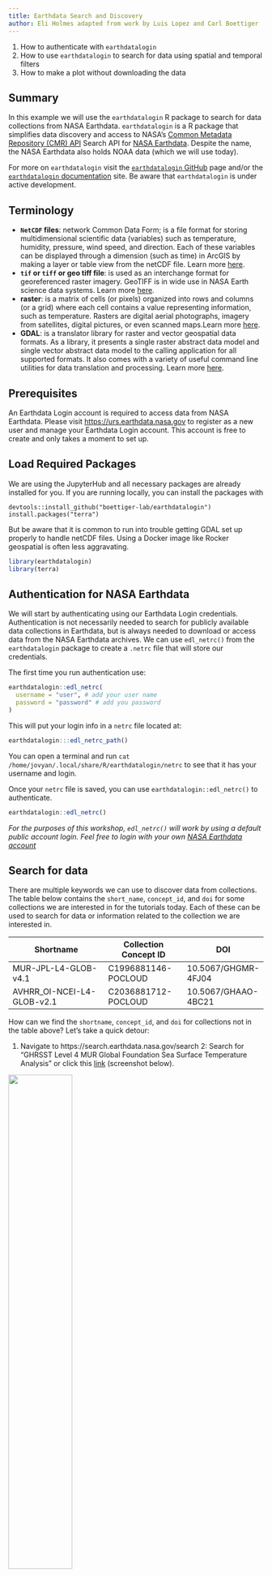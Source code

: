 ```yaml
---
title: Earthdata Search and Discovery
author: Eli Holmes adapted from work by Luis Lopez and Carl Boettiger
---
```


::: {.callout-note title="Learning Objectives"}
1.  How to authenticate with `earthdatalogin`
2.  How to use `earthdatalogin` to search for data using spatial and temporal filters
3.  How to make a plot without downloading the data
:::

## Summary

In this example we will use the `earthdatalogin` R package to search for data collections from NASA Earthdata. `earthdatalogin` is a R package that simplifies data discovery and access to NASA’s [Common Metadata Repository (CMR) API](https://cmr.earthdata.nasa.gov/search/site/docs/search/api.html) Search API for [NASA Earthdata](https://search.earthdata.nasa.gov/search). Despite the name, the NASA Earthdata also holds NOAA data (which we will use today).

For more on `earthdatalogin` visit the [`earthdatalogin` GitHub](https://github.com/boettiger-lab/earthdatalogin/) page and/or the [`earthdatalogin` documentation](https://boettiger-lab.github.io/earthdatalogin/) site. Be aware that `earthdatalogin` is under active development.

## Terminology

-   **`NetCDF` files**: network Common Data Form; is a file format for storing multidimensional scientific data (variables) such as temperature, humidity, pressure, wind speed, and direction. Each of these variables can be displayed through a dimension (such as time) in ArcGIS by making a layer or table view from the netCDF file. Learn more [here](https://pro.arcgis.com/en/pro-app/latest/help/data/multidimensional/what-is-netcdf-data.htm).
-   **`tif` or `tiff` or geo tiff file**: is used as an interchange format for georeferenced raster imagery. GeoTIFF is in wide use in NASA Earth science data systems. Learn more [here](https://www.earthdata.nasa.gov/esdis/esco/standards-and-practices/geotiff).
-   **raster**: is a matrix of cells (or pixels) organized into rows and columns (or a grid) where each cell contains a value representing information, such as temperature. Rasters are digital aerial photographs, imagery from satellites, digital pictures, or even scanned maps.Learn more [here](https://desktop.arcgis.com/en/arcmap/latest/manage-data/raster-and-images/what-is-raster-data.htm).
-   **GDAL**: is a translator library for raster and vector geospatial data formats. As a library, it presents a single raster abstract data model and single vector abstract data model to the calling application for all supported formats. It also comes with a variety of useful command line utilities for data translation and processing. Learn more [here](https://gdal.org/index.html).

## Prerequisites

An Earthdata Login account is required to access data from NASA Earthdata. Please visit <https://urs.earthdata.nasa.gov> to register as a new user and manage your Earthdata Login account. This account is free to create and only takes a moment to set up.

## Load Required Packages

We are using the JupyterHub and all necessary packages are already installed for you. If you are running locally, you can install the packages with
```
devtools::install_github("boettiger-lab/earthdatalogin")
install.packages("terra")
```
But be aware that it is common to run into trouble getting GDAL set up properly to handle netCDF files. Using a Docker image like Rocker geospatial is often less aggravating.


```r
library(earthdatalogin)
library(terra)
```

## Authentication for NASA Earthdata

We will start by authenticating using our Earthdata Login credentials. Authentication is not necessarily needed to search for publicly available data collections in Earthdata, but is always needed to download or access data from the NASA Earthdata archives. We can use `edl_netrc()` from the `earthdatalogin` package to create a `.netrc` file that will store our credentials.

The first time you run authentication use:

```r
earthdatalogin::edl_netrc(
  username = "user", # add your user name
  password = "password" # add you password
)
```

This will put your login info in a `netrc` file located at:

```r
earthdatalogin:::edl_netrc_path()
```

You can open a terminal and run `cat /home/jovyan/.local/share/R/earthdatalogin/netrc` to see that it has your username and login.

Once your `netrc` file is saved, you can use `earthdatalogin::edl_netrc()` to authenticate.

```r
earthdatalogin::edl_netrc()
```

*For the purposes of this workshop, `edl_netrc()` will work by using a default public account login. Feel free to login with your own [NASA Earthdata account](https://urs.earthdata.nasa.gov/home)*

## Search for data

There are multiple keywords we can use to discover data from collections. The table below contains the `short_name`, `concept_id`, and `doi` for some collections we are interested in for the tutorials today. Each of these can be used to search for data or information related to the collection we are interested in.

| Shortname                  | Collection Concept ID | DOI                 |
|----------------------------|-----------------------|---------------------|
| MUR-JPL-L4-GLOB-v4.1       | C1996881146-POCLOUD   | 10.5067/GHGMR-4FJ04 |
| AVHRR_OI-NCEI-L4-GLOB-v2.1 | C2036881712-POCLOUD   | 10.5067/GHAAO-4BC21 |

How can we find the `shortname`, `concept_id`, and `doi` for collections not in the table above? Let's take a quick detour:

1.  Navigate to https://search.earthdata.nasa.gov/search 2: Search for "GHRSST Level 4 MUR Global Foundation Sea Surface Temperature Analysis" or click this [link](https://search.earthdata.nasa.gov/search?q=GHRSST%20Level%204%20MUR%20Global%20Foundation%20Sea%20Surface%20Temperature%20Analysis) (screenshot below).

![](images/SST_Blended_Earthdata_Search.png){width="50%"}

If we hover over the top box, find and click on the more information button (an i with a circle around it). On this page, you will see the `DOI`. Now click "View More Info" to get to <https://cmr.earthdata.nasa.gov/search/concepts/C1996881146-POCLOUD.html>.

On that page you will see the **"short name"** `MUR-JPL-L4-GLOB-v4.1`. Note the short name was also on the first search page (though it wasn't labeled as the short name, there).

### Search by short name

```r
short_name <- 'MUR-JPL-L4-GLOB-v4.1'
```

Let's set some time bounds.

```r
tbox <- c("2020-01-16", "2020-12-16")
```

And now we search!

```r
results <- earthdatalogin::edl_search(
    short_name = short_name,
    version = "4.1",
    temporal = tbox
)
length(results) # how many links were returned
results[1:3] # let's see the first 3 of these links
```

In this example we used the `short_name` parameter to search from our desired data set. However, there are multiple ways to specify the collection(s) we are interested in. Alternative parameters include:

-   `doi`: request collection by digital object identifier (e.g., `doi = '10.5067/GHAAO-4BC21'`)

**NOTE:** Each Earthdata collect has a unique `concept_id` and `doi`. This is not the case with `short_name`, which can be associated with multiple versions of a collection. If multiple versions of a collection are publicly available, using the `short_name` parameter with return all versions available. It is advised to use the `version` parameter in conjunction with the `short_name` parameter with searching.

We can refine our search by passing more parameters that describe the spatiotemporal domain of our use case. Here, we use the `temporal` parameter to request a date range and the `bounding_box` parameter to request granules that intersect with a bounding box.

```r
bbox <- c(xmin=-73.5, ymin=33.5, xmax=-43.5, ymax=43.5) 
bbox
```

```r
results <- earthdatalogin::edl_search(
    short_name = short_name,
    version = "4.1",
    temporal = tbox,
    bounding_box = paste(bbox,collapse=",")
)
length(results)
results[1:3]
```

## Working with `earthdatalogin` returns

Following the search for data, you'll likely take one of two pathways with those results. You may choose to **download** the assets that have been returned to you or you may choose to continue working with the search results within the R environment.

### Download `earthdatalogin` results

In some cases you may want to download your assets. The `earthdatalogin::edl_download()` function makes downloading the data from the search results very easy. We won't download the MUR SST file for this tutorial because it is 673 Gb, but you could with the code below, if inclined.

```r
earthdatalogin::edl_download(
    results[1],
    dest = here::here("test.nc")
)
```

### Work in the cloud

We do not have to download the data to work with it or at least not until we need to compute with it or plot it. Let's look at a smaller dataset.

```r
oi <- earthdatalogin::edl_search(
    short_name = "AVHRR_OI-NCEI-L4-GLOB-v2.1",
    version = "2.1",
    temporal = c("2020-01-16", "2020-01-17")
)
oi
```

Let's try plotting this. I am going to authenticate again just to make sure my token did not expire. To search, we don't need to authenticate, but to plot or download, we do.

```r
# Re-authenticate (just in case)
earthdatalogin::edl_netrc()
```

```r
library(terra)
ras <- terra::rast(x = oi[1], vsi=TRUE)
plot(ras)
```

::: {.callout-note title="Troubleshooting"}
If you get the following error:

> Error: \[rast\] file does not exist: /vsicurl/https://archive.podaac.earthdata.nasa.gov/podaac-ops-cumulus-protected/AVHRR_OI-NCEI-L4-GLOB-v2.1/20200115120000-NCEI-L4_GHRSST-SSTblend-AVHRR_OI-GLOB-v02.0-fv02.1.nc

It is likely because you do not have the End User Licence Agreement (EULA)/permissions to use that data set or are not properly logged in using `earthdatalogin::edl_netrc()`. Another reason may be that your GDAL installation is not properly handling `netCDF` files.
:::

Also try this example script from the `?earthdatalogin::edl_netrc` documentation that uses a `.tif` file instead of `.netCDF`.

```r
url <- earthdatalogin::lpdacc_example_url()
ras <- terra::rast(url, vsi=TRUE)
plot(ras)
```

How to you accept EULA's? Go to <https://urs.earthdata.nasa.gov/profile>. Look for the EULA tab and accept the one that looks likely. Unfortunately, it is hard to find out which one you need. You can just accept all of them (or all that look possible). Then try your code again.

## Conclusion

This concludes tutorial 1. You have worked with remote-sensing data in the cloud and plotted it. Way to go!

Next we will learn to subset the data so we can work with bigger datasets in the cloud without downloading the whole dataset.

